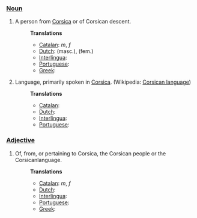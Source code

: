 ===[[Noun]]===
#A person from [[Corsica]] or of Corsican descent.
#:'''Translations'''
#:*[[Catalan]]: [[]] ''m'', [[]] ''f''
#:*[[Dutch]]:  [[]] (masc.), [[]] (fem.)
#:*[[Interlingua]]: [[]]
#:*[[Portuguese]]: [[]]
#:*[[Greek]]:[[]]
#Language, primarily spoken in [[Corsica]]. (Wikipedia: [[w:Corscican language|Corsican language]])
#:'''Translations'''
#:*[[Catalan]]: [[]]
#:*[[Dutch]]: [[]]
#:*[[Interlingua]]: [[]]
#:*[[Portuguese]]: [[]]
===[[Adjective]]===
#Of, from, or pertaining to Corsica, the Corsican people or the Corsicanlanguage.
#:'''Translations'''
#:*[[Catalan]]: [[]] ''m'', [[]] ''f''
#:*[[Dutch]]: [[]]
#:*[[Interlingua]]: [[]]
#:*[[Portuguese]]: [[]]
#:*[[Greek]]:[[]]